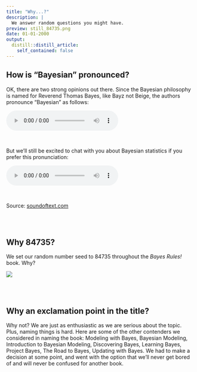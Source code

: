 ```yaml
---
title: "Why...?"
description: |
  We answer random questions you might have.
preview: still_84735.png
date: 01-01-2000
output:
  distill::distill_article:
    self_contained: false
---
```



## How is "Bayesian" pronounced?

OK, there are two strong opinions out there. Since the Bayesian philosophy is named for Reverend Thomas Bayes, like Bayz not Beige, the authors pronounce "Bayesian" as follows:

<audio controls>
  <source src="bayesian.mp3" type="audio/mpeg">
</audio>

\

But we'll still be excited to chat with you about Bayesian statistics if you prefer this pronunciation:

<audio controls>
  <source src="bayesian_2.mp3" type="audio/mpeg">
</audio>

\


Source: [soundoftext.com](https://soundoftext.com/)


\
\



## Why 84735?

We set our random number seed to 84735 throughout the *Bayes Rules!* book. Why?

![](movie_84735.gif)



\
\


## Why an exclamation point in the title?

Why not? We are just as enthusiastic as we are serious about the topic. Plus, naming things is hard. Here are some of the other contenders we considered in naming the book: Modeling with Bayes, Bayesian Modeling, Introduction to Bayesian Modeling, Discovering Bayes, Learning Bayes, Project Bayes, The Road to Bayes, Updating with Bayes. We had to make a decision at some point, and went with the option that we'll never get bored of and will never be confused for another book.

